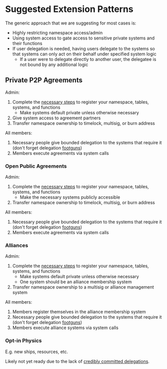 # Suggested Extension Patterns

The generic approach that we are suggesting for most cases is:

- Highly restricting namespace access/admin
- Using system access to gate access to sensitive private systems and their functions
- If user delegation is needed, having users delegate to the systems so that systems can only act on their behalf under specified system logic
  - If a user were to delegate directly to another user, the delegatee is not bound by any additional logic

## Private P2P Agreements

Admin:

1. Complete the [necessary steps](../extension-structure#registering-all-world-extensions) to register your namespace, tables, systems, and functions
   - Make systems default private unless otherwise necessary
2. Give system access to agreement partners
3. Transfer namespace ownership to timelock, multisig, or burn address

All members:

1. Necessary people give bounded delegation to the systems that require it (don't forget delegation [footguns](../footguns.mdx))
2. Members execute agreements via system calls

### Open Public Agreements

Admin:

1. Complete the [necessary steps](../extension-structure#registering-all-world-extensions) to register your namespace, tables, systems, and functions
   - Make the necessary systems publicly accessible
2. Transfer namespace ownership to timelock, multisig, or burn address

All members:

1. Necessary people give bounded delegation to the systems that require it (don't forget delegation [footguns](../footguns.mdx))
2. Members execute agreements via system calls

### Alliances

Admin:

1. Complete the [necessary steps](../extension-structure#registering-all-world-extensions) to register your namespace, tables, systems, and functions
   - Make systems default private unless otherwise necessary
   - One system should be an alliance membership system
2. Transfer namespace ownership to a multisig or alliance management system

All members:

1. Members register themselves in the alliance membership system
2. Necessary people give bounded delegation to the systems that require it (don't forget delegation [footguns](../footguns.mdx))
3. Members execute alliance systems via system calls

### Opt-in Physics

E.g. new ships, resources, etc.

Likely not yet ready due to the lack of [credibly committed delegations](../footguns.mdx).

